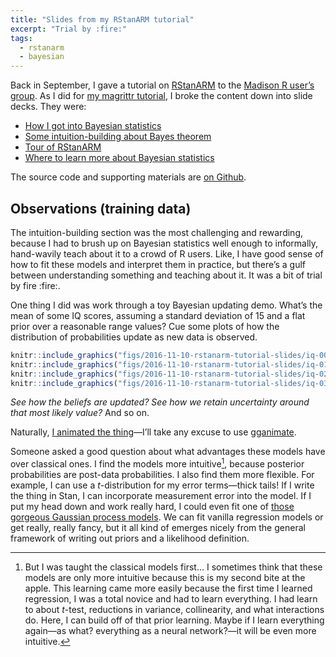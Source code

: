 ```yaml
---
title: "Slides from my RStanARM tutorial"
excerpt: "Trial by :fire:"
tags:
  - rstanarm
  - bayesian
---
```


Back in September, I gave a tutorial on [RStanARM](https://cran.rstudio.com/web/packages/rstanarm/) to the [Madison R user's group](https://www.meetup.com/MadR-Madison-R-Programming-UseRs-Group/). As I did for [my magrittr tutorial](https://github.com/tjmahr/MadR_Pipelines), I broke the content down into slide decks. They were:

- [How I got into Bayesian statistics](http://rpubs.com/tjmahr/rep-crisis)
- [Some intuition-building about Bayes theorem](http://rpubs.com/tjmahr/bayes-theorem)
- [Tour of RStanARM](http://rpubs.com/tjmahr/rstanarm-tour)
- [Where to learn more about Bayesian statistics](http://rpubs.com/tjmahr/bayes-learn-more)

The source code and supporting materials are [on Github](https://github.com/tjmahr/MadR_RStanARM).


Observations (training data) 
-------------------------------------------------------------------------------

The intuition-building section was the most challenging and rewarding, because I
had to brush up on Bayesian statistics well enough to informally, hand-wavily 
teach about it to a crowd of R users. Like, I have good sense of how to fit 
these models and interpret them in practice, but there's a gulf between 
understanding something and teaching about it. It was a bit of trial by fire
:fire:.

One thing I did was work through a toy Bayesian updating demo. What's the mean of
some IQ scores, assuming a standard deviation of 15 and a flat prior over a 
reasonable range values? Cue some plots of how the distribution of probabilities
update as new data is observed.

```r
knitr::include_graphics("figs/2016-11-10-rstanarm-tutorial-slides/iq-00-data-1.png")
knitr::include_graphics("figs/2016-11-10-rstanarm-tutorial-slides/iq-01-data-1.png")
knitr::include_graphics("figs/2016-11-10-rstanarm-tutorial-slides/iq-02-data-1.png")
knitr::include_graphics("figs/2016-11-10-rstanarm-tutorial-slides/iq-03-data-1.png")
```

_See how the beliefs are updated? See how we retain uncertainty around that most
likely value?_ And so on.

Naturally, [I animated the thing](/figs/2016-11-10-rstanarm-tutorial-slides/simple-updating.gif)---I'll take any excuse to use [gganimate](https://github.com/dgrtwo/gganimate). 

Someone asked a good question about what advantages these models have over 
classical ones. I find the models more intuitive[^1], because posterior
probabilities are post-data probabilities. I also find them more flexible. For
example, I can use a _t_-distribution for my error terms---thick tails! If I
write the thing in Stan, I can incorporate measurement error into the model. If
I put my head down and work really hard, I could even fit one of [those gorgeous
Gaussian process 
models](https://matthewdharris.com/2016/05/16/gaussian-process-hyperparameter-estimation/).
We can fit vanilla regression models or get really, really fancy, but it all
kind of emerges nicely from the general framework of writing out priors and a
likelihood definition.


[^1]: But I was taught the classical models first... I sometimes think that these models are only more intuitive because this is my second bite at the apple. This learning came more easily because the first time I learned regression, I was a total novice and had to learn everything. I had learn to about _t_-test, reductions in variance, collinearity, and what interactions do. Here, I can build off of that prior learning. Maybe if I learn everything again---as what? everything as a neural network?---it will be even more intuitive. 
